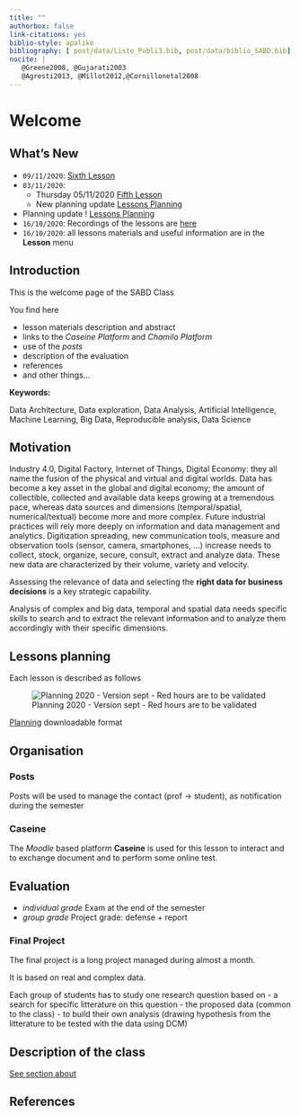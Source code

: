 ```yaml
---
title: ""
authorbox: false
link-citations: yes
biblio-style: apalike
bibliography: [ post/data/Liste_Publi3.bib, post/data/biblio_SABD.bib]
nocite: |
   @Greene2008, @Gujarati2003
   @Agresti2013, @Millot2012,@Cornillonetal2008
---
```



# Welcome {.tabset}

## What's New

- `09/11/2020`: [Sixth Lesson](../post/2020-11-10-lesson-6)
- `03/11/2020`: 
  + Thursday 05/11/2020 [Fifth Lesson](../post/2020-11-10-lesson-1)
  + New planning update [Lessons Planning](#Lessons-planning)
- Planning update ! [Lessons Planning](#Lessons-planning)
- `16/10/2020`: Recordings of the lessons are [here](https://drive.google.com/drive/folders/133lYBiC2gB-L66lwU7t4ec5NwS96k2aj)
- `16/10/2020`: all lessons materials and useful information are in the **Lesson** menu


## Introduction
This is the welcome page of the SABD Class

You find here

- lesson materials description and abstract
- links to the *Caseine Platform* and *Chamilo Platform*
- use of the *posts*
- description of the evaluation 
- references
- and other things...


**Keywords:**

Data Architecture, Data exploration, Data Analysis, Artificial Intelligence, Machine Learning, Big Data, Reproducible analysis, Data Science


## Motivation

Industry 4.0, Digital Factory, Internet of Things, Digital Economy: they all name the fusion of the physical and virtual and digital worlds. Data has become a key asset in the global and digital economy; the amount of collectible, collected and available data keeps growing at a tremendous pace, whereas data sources and dimensions (temporal/spatial, numerical/textual) become more and more complex. 
Future industrial practices will rely more deeply on information and data management and analytics. Digitization spreading, new communication tools, measure and observation tools (sensor, camera, smartphones, ...) increase needs to collect, stock, organize, secure, consult, extract and analyze data. These new data are characterized by their volume, variety and velocity.

Assessing the relevance of data and selecting the **right data for business decisions** is a key strategic capability.

Analysis of complex and big data, temporal  and spatial data needs specific skills to search and to extract the relevant information and to analyze them accordingly with their specific dimensions.



## Lessons planning {#Lessons-planning}

Each lesson is described as follows

![Planning 2020 - Version sept - Red hours are to be validated](/Data-pdf/Planning_v4.png)

[Planning](/Data-pdf/Planning_v4.png) downloadable format


## Organisation
### Posts

Posts will be used to manage the contact (prof $\rightarrow$ student), as notification during the semester

### Caseine 

The *Moodle* based platform **Caseine** is used for this lesson to interact and to exchange document and to perform some online test.



## Evaluation

- *individual grade* Exam at the end of the semester
- *group grade* Project grade: defense + report

### Final Project

The final project is a long project managed during almost a month.

It is based on real and complex data. 

Each group of students has to study one research question based on 
- a search for specific litterature on this question
- the proposed data (common to the class)
- to build their own analysis (drawing hypothesis from the litterature to be tested with the data using DCM)

## Description of the class

[See section about](/about)

## References 



